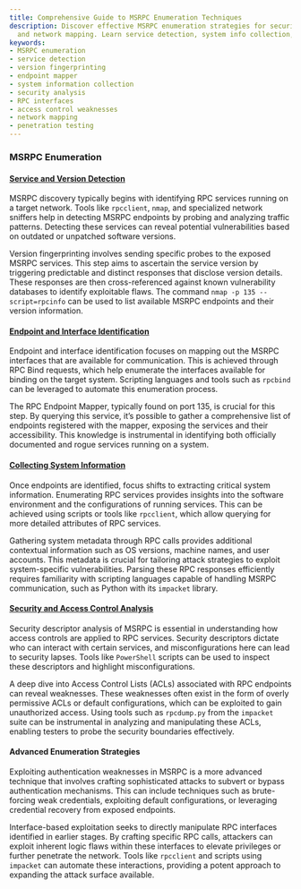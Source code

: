 ```yaml
---
title: Comprehensive Guide to MSRPC Enumeration Techniques
description: Discover effective MSRPC enumeration strategies for security assessment
  and network mapping. Learn service detection, system info collection, and more.
keywords:
- MSRPC enumeration
- service detection
- version fingerprinting
- endpoint mapper
- system information collection
- security analysis
- RPC interfaces
- access control weaknesses
- network mapping
- penetration testing
---
```


### MSRPC Enumeration

#### [Service and Version Detection](offensive/network/enumeration/msrpc_enumeration/service_and_version_detection)

MSRPC discovery typically begins with identifying RPC services running on a target network. Tools like `rpcclient`, `nmap`, and specialized network sniffers help in detecting MSRPC endpoints by probing and analyzing traffic patterns. Detecting these services can reveal potential vulnerabilities based on outdated or unpatched software versions.

Version fingerprinting involves sending specific probes to the exposed MSRPC services. This step aims to ascertain the service version by triggering predictable and distinct responses that disclose version details. These responses are then cross-referenced against known vulnerability databases to identify exploitable flaws. The command `nmap -p 135 --script=rpcinfo` can be used to list available MSRPC endpoints and their version information.

#### [Endpoint and Interface Identification](offensive/network/enumeration/msrpc_enumeration/endpoint_and_interface_identification)

Endpoint and interface identification focuses on mapping out the MSRPC interfaces that are available for communication. This is achieved through RPC Bind requests, which help enumerate the interfaces available for binding on the target system. Scripting languages and tools such as `rpcbind` can be leveraged to automate this enumeration process.

The RPC Endpoint Mapper, typically found on port 135, is crucial for this step. By querying this service, it’s possible to gather a comprehensive list of endpoints registered with the mapper, exposing the services and their accessibility. This knowledge is instrumental in identifying both officially documented and rogue services running on a system.

#### [Collecting System Information](offensive/network/enumeration/msrpc_enumeration/collecting_system_information)

Once endpoints are identified, focus shifts to extracting critical system information. Enumerating RPC services provides insights into the software environment and the configurations of running services. This can be achieved using scripts or tools like `rpcclient`, which allow querying for more detailed attributes of RPC services.

Gathering system metadata through RPC calls provides additional contextual information such as OS versions, machine names, and user accounts. This metadata is crucial for tailoring attack strategies to exploit system-specific vulnerabilities. Parsing these RPC responses efficiently requires familiarity with scripting languages capable of handling MSRPC communication, such as Python with its `impacket` library.

#### [Security and Access Control Analysis](offensive/network/enumeration/msrpc_enumeration/security_and_access_control_analysis)

Security descriptor analysis of MSRPC is essential in understanding how access controls are applied to RPC services. Security descriptors dictate who can interact with certain services, and misconfigurations here can lead to security lapses. Tools like `PowerShell` scripts can be used to inspect these descriptors and highlight misconfigurations.

A deep dive into Access Control Lists (ACLs) associated with RPC endpoints can reveal weaknesses. These weaknesses often exist in the form of overly permissive ACLs or default configurations, which can be exploited to gain unauthorized access. Using tools such as `rpcdump.py` from the `impacket` suite can be instrumental in analyzing and manipulating these ACLs, enabling testers to probe the security boundaries effectively.

#### Advanced Enumeration Strategies

Exploiting authentication weaknesses in MSRPC is a more advanced technique that involves crafting sophisticated attacks to subvert or bypass authentication mechanisms. This can include techniques such as brute-forcing weak credentials, exploiting default configurations, or leveraging credential recovery from exposed endpoints.

Interface-based exploitation seeks to directly manipulate RPC interfaces identified in earlier stages. By crafting specific RPC calls, attackers can exploit inherent logic flaws within these interfaces to elevate privileges or further penetrate the network. Tools like `rpcclient` and scripts using `impacket` can automate these interactions, providing a potent approach to expanding the attack surface available.
